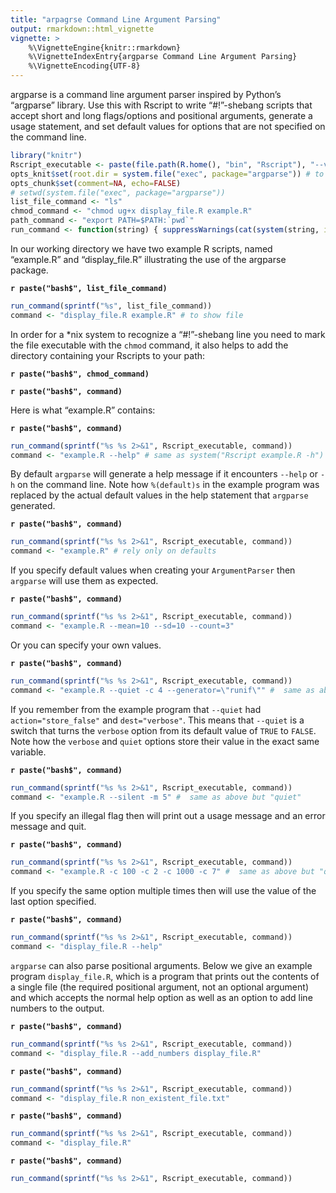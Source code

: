 ```yaml
---
title: "arpagrse Command Line Argument Parsing"
output: rmarkdown::html_vignette
vignette: >
    %\VignetteEngine{knitr::rmarkdown}
    %\VignetteIndexEntry{argparse Command Line Argument Parsing}
    %\VignetteEncoding{UTF-8}
---
```


argparse is a command line argument parser inspired by Python's "argparse" library.  Use this with Rscript to write "#!"-shebang scripts that accept short and long flags/options and positional arguments, generate a usage statement, and set default values for options that are not specified on the command line.

```r
library("knitr")
Rscript_executable <- paste(file.path(R.home(), "bin", "Rscript"), "--vanilla")
opts_knit$set(root.dir = system.file("exec", package="argparse")) # to access the "Rscript files"
opts_chunk$set(comment=NA, echo=FALSE) 
# setwd(system.file("exec", package="argparse")) 
list_file_command <- "ls"
chmod_command <- "chmod ug+x display_file.R example.R"
path_command <- "export PATH=$PATH:`pwd`"
run_command <- function(string) { suppressWarnings(cat(system(string, intern=TRUE), sep="\n")) }
```

In our working directory we have two example R scripts, named "example.R" and "display_file.R" illustrating the use of the argparse package.

**`r paste("bash$", list_file_command)`**
```r
run_command(sprintf("%s", list_file_command))
command <- "display_file.R example.R" # to show file
```

In order for a \*nix system to recognize a "\#!"-shebang line you need to mark the file executable with the ``chmod`` command, it also helps to add the directory containing your Rscripts to your path:

**`r paste("bash$", chmod_command)`**

**`r paste("bash$", command)`**

Here is what "example.R" contains:

**`r paste("bash$", command)`**
```r
run_command(sprintf("%s %s 2>&1", Rscript_executable, command))
command <- "example.R --help" # same as system("Rscript example.R -h")
```

By default ``argparse`` will generate a help message if it encounters ``--help`` or ``-h`` on the command line.  Note how ``%(default)s`` in the example program was replaced by the actual default values in the help statement that ``argparse`` generated.  

**`r paste("bash$", command)`**
```r
run_command(sprintf("%s %s 2>&1", Rscript_executable, command))
command <- "example.R" # rely only on defaults
```

If you specify default values when creating your ``ArgumentParser`` then ``argparse`` will use them as expected.

**`r paste("bash$", command)`**
```r
run_command(sprintf("%s %s 2>&1", Rscript_executable, command))
command <- "example.R --mean=10 --sd=10 --count=3" 
```

Or you can specify your own values.

**`r paste("bash$", command)`**
```r
run_command(sprintf("%s %s 2>&1", Rscript_executable, command))   
command <- "example.R --quiet -c 4 --generator=\"runif\"" #  same as above but "quiet"
```

If you remember from the example program that ``--quiet`` had ``action="store_false"`` and 
``dest="verbose"``.  This means that ``--quiet`` is a switch that turns the ``verbose`` option from its default value of ``TRUE`` to ``FALSE``.  Note how the ``verbose`` and ``quiet`` options store their value in the exact same variable.

**`r paste("bash$", command)`**
```r
run_command(sprintf("%s %s 2>&1", Rscript_executable, command))   
command <- "example.R --silent -m 5" #  same as above but "quiet"
```

If you specify an illegal flag then \emph{argparse} will print out a usage message and an error message and quit.  

**`r paste("bash$", command)`**
```r
run_command(sprintf("%s %s 2>&1", Rscript_executable, command))   
command <- "example.R -c 100 -c 2 -c 1000 -c 7" #  same as above but "quiet"
```

If you specify the same option multiple times then \emph{argparse} will use the value of the last option specified. 

**`r paste("bash$", command)`**
```r
run_command(sprintf("%s %s 2>&1", Rscript_executable, command))   
command <- "display_file.R --help" 
```

``argparse`` can also parse positional arguments.  Below we give an example program ``display_file.R``, which is a program that prints out the contents of a single file (the required positional argument, not an optional argument) and which accepts the normal help option as well as an option to add line numbers to the output.

**`r paste("bash$", command)`**
```r
run_command(sprintf("%s %s 2>&1", Rscript_executable, command))   
command <- "display_file.R --add_numbers display_file.R" 
```

**`r paste("bash$", command)`**
```r
run_command(sprintf("%s %s 2>&1", Rscript_executable, command))   
command <- "display_file.R non_existent_file.txt" 
```
**`r paste("bash$", command)`**
```r
run_command(sprintf("%s %s 2>&1", Rscript_executable, command))   
command <- "display_file.R"
```
**`r paste("bash$", command)`**
```r
run_command(sprintf("%s %s 2>&1", Rscript_executable, command))   
```
